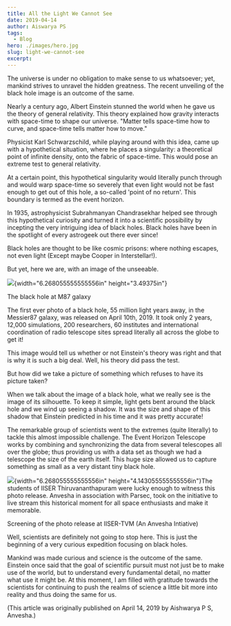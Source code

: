 ```yaml
---
title: All the Light We Cannot See
date: 2019-04-14
author: Aiswarya PS
tags:
  - Blog
hero: ./images/hero.jpg
slug: light-we-cannot-see
excerpt:
---
```

The universe is under no obligation to make sense to us whatsoever; yet,
mankind strives to unravel the hidden greatness. The recent unveiling of
the black hole image is an outcome of the same.

Nearly a century ago, Albert Einstein stunned the world when he gave us
the theory of general relativity. This theory explained how gravity
interacts with space-time to shape our universe. "Matter tells
space-time how to curve, and space-time tells matter how to move."

Physicist Karl Schwarzschild, while playing around with this idea, came
up with a hypothetical situation, where he places a singularity: a
theoretical point of infinite density, onto the fabric of space-time.
This would pose an extreme test to general relativity.

At a certain point, this hypothetical singularity would literally punch
through and would warp space-time so severely that even light would not
be fast enough to get out of this hole, a so-called 'point of no
return'. This boundary is termed as the event horizon.

In 1935, astrophysicist Subrahmanyan Chandrasekhar helped see through
this hypothetical curiosity and turned it into a scientific possibility
by incepting the very intriguing idea of black holes. Black holes have
been in the spotlight of every astrogeek out there ever since!

Black holes are thought to be like cosmic prisons: where nothing
escapes, not even light (Except maybe Cooper in Interstellar!).

But yet, here we are, with an image of the unseeable.

![](media/image1.JPG){width="6.268055555555556in" height="3.49375in"}

The black hole at M87 galaxy

The first ever photo of a black hole, 55 million light years away, in
the Messier87 galaxy, was released on April 10th, 2019. It took only 2
years, 12,000 simulations, 200 researchers, 60 institutes and
international coordination of radio telescope sites spread literally all
across the globe to get it!

This image would tell us whether or not Einstein's theory was right and
that is why it is such a big deal. Well, his theory did pass the test.

But how did we take a picture of something which refuses to have its
picture taken?

When we talk about the image of a black hole, what we really see is the
image of its silhouette. To keep it simple, light gets bent around the
black hole and we wind up seeing a shadow. It was the size and shape of
this shadow that Einstein predicted in his time and it was pretty
accurate!

The remarkable group of scientists went to the extremes (quite
literally) to tackle this almost impossible challenge. The Event Horizon
Telescope works by combining and synchronizing the data from several
telescopes all over the globe; thus providing us with a data set as
though we had a telescope the size of the earth itself. This huge size
allowed us to capture something as small as a very distant tiny black
hole.

![](media/image2.JPG){width="6.268055555555556in"
height="4.143055555555556in"}The students of IISER Thiruvananthapuram
were lucky enough to witness this photo release. Anvesha in association
with Parsec, took on the initiative to live stream this historical
moment for all space enthusiasts and make it memorable.

Screening of the photo release at IISER-TVM (An Anvesha Intiative)

Well, scientists are definitely not going to stop here. This is just the
beginning of a very curious expedition focusing on black holes.

Mankind was made curious and science is the outcome of the same.
Einstein once said that the goal of scientific pursuit must not just be
to make use of the world, but to understand every fundamental detail, no
matter what use it might be. At this moment, I am filled with gratitude
towards the scientists for continuing to push the realms of science a
little bit more into reality and thus doing the same for us.

(This article was originally published on April 14, 2019 by Aishwarya P
S, Anvesha.)
